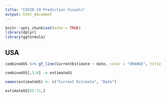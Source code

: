 ```yaml
---
title: "COVID-19 Prediction Visuals"
output: html_document
---
```


```r
knitr::opts_chunk$set(echo = TRUE)
library(dplyr)
library(ggformula)
```

## USA

```r

combinedUS %>% gf_line(CurrentEstimate ~ date, color = "ORANGE", title = "Confirmed vs Predicted COVID-19 Cases", caption = ("Red - Confirmed       Orange - Predicted")) %>% gf_line(confirmedSub ~ date, color = "RED") %>% gf_labs(x = "Date", y = "Amount")

```

```r
combinedUS[,5:6] -> estimateUS

names(estimateUS) <- c("Current Estimate", "Date")

estimateUS[65:71,]
```


